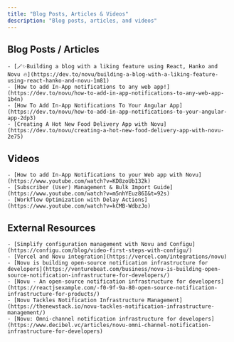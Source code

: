 ```yaml
---
title: "Blog Posts, Articles & Videos"
description: "Blog posts, articles, and videos"
---
```


## Blog Posts / Articles

    - [🪄✨Building a blog with a liking feature using React, Hanko and Novu 🔥](https://dev.to/novu/building-a-blog-with-a-liking-feature-using-react-hanko-and-novu-1m81)
    - [How to add In-App notifications to any web app!](https://dev.to/novu/how-to-add-in-app-notifications-to-any-web-app-1b4n)
    - [How To Add In-App Notifications To Your Angular App](https://dev.to/novu/how-to-add-in-app-notifications-to-your-angular-app-2dp3)
    - [Creating A Hot New Food Delivery App with Novu](https://dev.to/novu/creating-a-hot-new-food-delivery-app-with-novu-2e75)

## Videos

    - [How to add In-App Notifications to your Web app with Novu](https://www.youtube.com/watch?v=KD8zoUb132k)
    - [Subscriber (User) Management & Bulk Import Guide](https://www.youtube.com/watch?v=m5nhYEuz86I&t=92s)
    - [Workflow Optimization with Delay Actions](https://www.youtube.com/watch?v=kCMB-WdbzJo)

## External Resources

    - [Simplify configuration management with Novu and Configu](https://configu.com/blog/video-first-steps-with-configu/)
    - [Vercel and Novu integration](https://vercel.com/integrations/novu)
    - [Novu is building open-source notification infrastructure for developers](https://venturebeat.com/business/novu-is-building-open-source-notification-infrastructure-for-developers/)
    - [Novu - An open-source notification infrastructure for developers](https://reactjsexample.com/-f0-9f-9a-80-open-source-notification-infrastructure-for-products/)
    - [Novu Tackles Notification Infrastructure Management](https://thenewstack.io/novu-tackles-notification-infrastructure-management/)
    - [Novu: Omni-channel notification infrastructure for developers](https://www.decibel.vc/articles/novu-omni-channel-notification-infrastructure-for-developers)
